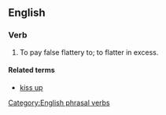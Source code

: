 ==English==
===Verb===
{{infl|en|verb|head=to [[kiss]] [[up]] [[to]]}}
# {{transitive|idiom}} To pay false flattery to; to flatter in excess. 

====Related terms====
*[[kiss up]]

[[Category:English phrasal verbs]]